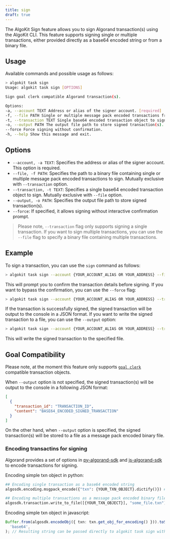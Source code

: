 ```yaml
---
title: sign
draft: true
---
```


The AlgoKit Sign feature allows you to sign Algorand transaction(s) using the AlgoKit CLI. This feature supports signing single or multiple transactions, either provided directly as a base64 encoded string or from a binary file.

## Usage

Available commands and possible usage as follows:

```bash
> algokit task sign
Usage: algokit task sign [OPTIONS]

Sign goal clerk compatible Algorand transaction(s).

Options:
-a, --account TEXT Address or alias of the signer account. [required]
-f, --file PATH Single or multiple message pack encoded transactions from binary file to sign.
-t, --transaction TEXT Single base64 encoded transaction object to sign.
-o, --output PATH The output file path to store signed transaction(s).
--force Force signing without confirmation.
-h, --help Show this message and exit.
```

## Options

- `--account, -a TEXT`: Specifies the address or alias of the signer account. This option is required.
- `--file, -f PATH`: Specifies the path to a binary file containing single or multiple message pack encoded transactions to sign. Mutually exclusive with `--transaction` option.
- `--transaction, -t TEXT`: Specifies a single base64 encoded transaction object to sign. Mutually exclusive with `--file` option.
- `--output, -o PATH`: Specifies the output file path to store signed transaction(s).
- `--force`: If specified, it allows signing without interactive confirmation prompt.

> Please note, `--transaction` flag only supports signing a single transaction. If you want to sign multiple transactions, you can use the `--file` flag to specify a binary file containing multiple transactions.

## Example

To sign a transaction, you can use the `sign` command as follows:

```bash
> algokit task sign --account {YOUR_ACCOUNT_ALIAS OR YOUR_ADDRESS} --file {PATH_TO_BINARY_FILE_CONTAINING_TRANSACTIONS}
```

This will prompt you to confirm the transaction details before signing. If you want to bypass the confirmation, you can use the `--force` flag:

```bash
> algokit task sign --account {YOUR_ACCOUNT_ALIAS OR YOUR_ADDRESS} --transaction {YOUR_BASE64_ENCODED_TRANSACTION} --force
```

If the transaction is successfully signed, the signed transaction will be output to the console in a JSON format. If you want to write the signed transaction to a file, you can use the `--output` option:

```bash
> algokit task sign --account {YOUR_ACCOUNT_ALIAS OR YOUR_ADDRESS} --transaction {YOUR_BASE64_ENCODED_TRANSACTION} --output /path/to/output/file
```

This will write the signed transaction to the specified file.

## Goal Compatibility

Please note, at the moment this feature only supports [`goal clerk`](https://developer.algorand.org/docs/clis/goal/clerk/clerk/) compatible transaction objects.

When `--output` option is not specified, the signed transaction(s) will be output to the console in a following JSON format:

```json
[
  {
    "transaction_id": "TRANSACTION_ID",
    "content": "BASE64_ENCODED_SIGNED_TRANSACTION"
  }
]
```

On the other hand, when `--output` option is specified, the signed transaction(s) will be stored to a file as a message pack encoded binary file.

### Encoding transactins for signing

Algorand provides a set of options in [py-algorand-sdk](https://github.com/algorand/py-algorand-sdk) and [js-algorand-sdk](https://github.com/algorand/js-algorand-sdk) to encode transactions for signing.

Encoding simple txn object in python:

```py
## Encoding single transaction as a base64 encoded string
algosdk.encoding.msgpack_encode({"txn": {YOUR_TXN_OBJECT}.dictify()}) # Resulting string can be passed directly to algokit task sign with --transaction flag

## Encoding multiple transactions as a message pack encoded binary file
algosdk.transaction.write_to_file([{YOUR_TXN_OBJECT}], "some_file.txn") # Resulting file path can be passed directly to algokit sign with --file flag
```

Encoding simple txn object in javascript:

```ts
Buffer.from(algosdk.encodeObj({ txn: txn.get_obj_for_encoding() })).toString(
  'base64',
); // Resulting string can be passed directly to algokit task sign with --transaction flag
```
